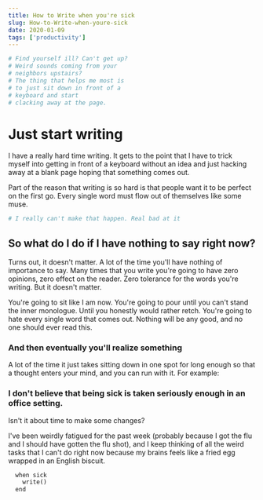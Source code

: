 ```yaml
---
title: How to Write when you're sick
slug: How-to-Write-when-youre-sick
date: 2020-01-09
tags: ['productivity']
---
```



<CodeWave>


```py
# Find yourself ill? Can't get up?
# Weird sounds coming from your
# neighbors upstairs?
# The thing that helps me most is
# to just sit down in front of a
# keyboard and start
# clacking away at the page.
```

# Just start writing

I have a really hard time writing. It gets to the point that I have to trick myself into getting in front of a keyboard without an idea and just hacking away at a blank page hoping that something comes out.

Part of the reason that writing is so hard is that people want it to be perfect on the first go. Every single word must flow out of themselves like some muse.

```py
# I really can't make that happen. Real bad at it
```

## So what do I do if I have nothing to say right now?

Turns out, it doesn't matter. A lot of the time you'll have nothing of importance to say. Many times that you write you're going to have zero opinions, zero effect on the reader. Zero tolerance for the words you're writing. But it doesn't matter.

You're going to sit like I am now. You're going to pour until you can't stand the inner monologue. Until you honestly would rather retch. You're going to hate every single word that comes out. Nothing will be any good, and no one should ever read this.

### And then eventually you'll realize something

A lot of the time it just takes sitting down in one spot for long enough so that a thought enters your mind, and you can run with it. For example:

### I don't believe that being sick is taken seriously enough in an office setting.

Isn't it about time to make some changes?

I've been weirdly fatigued for the past week (probably because I got the flu and I should have gotten the flu shot), and I keep thinking of all the weird tasks that I can't do right now because my brains feels like a fried egg wrapped in an English biscuit.

```py
  when sick
    write()
  end
```


</CodeWave>